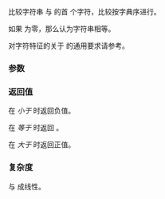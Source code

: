 {{cpp/string/char_traits/title|compare}}
{{cpp/string/char_traits/navbar}}
{{ddcl|notes={{mark constexpr since c++17}}|
static int compare( const char_type* s1, const char_type* s2,
                    std::size_t count );
}}

比较字符串 {{c|s1}} 与 {{c|s2}} 的首 {{c|count}} 个字符，比较按字典序进行。

如果 {{c|count}} 为零，那么认为字符串相等。

对字符特征的关于 {{tt|X::compare}} 的通用要求请参考{{named req|CharTraits}}。

===参数===
{{par begin}}
{{par|s1, s2|指向要比较的字符串的指针}}
{{par|count|要比较来自每个字符串的字符数}}
{{par end}}

===返回值===
在 {{c|s1}} ''小于'' {{c|s2}} 时返回负值。

在 {{c|s1}} ''等于'' {{c|s2}} 时返回 {{c|0}}。

在 {{c|s1}} ''大于'' {{c|s2}} 时返回正值。

===复杂度===
与 {{c|count}} 成线性。

{{langlinks|de|en|es|fr|it|ja|pt|ru}}